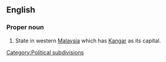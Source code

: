==English==
===Proper noun===
{{en-proper noun}}
#State in western [[Malaysia]] which has [[Kangar]] as its capital.
[[Category:Political subdivisions]]